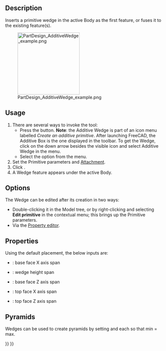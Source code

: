<languages/>

{{Docnav
|[[PartDesign_AdditivePrism|Additive prism]]
|[[PartDesign_Pocket|Pocket]]
|[[PartDesign_Workbench|PartDesign]]
|IconL=PartDesign_AdditivePrism.svg
|IconR=PartDesign_Pocket.svg
|IconC=Workbench_PartDesign.svg
}}

{{GuiCommand
|Name=PartDesign AdditiveWedge
|MenuLocation=Part Design → Create an additive primitive → Additive Wedge
|Workbenches=[[PartDesign_Workbench|PartDesign]]
|Version=0.17
|SeeAlso=[[PartDesign_CompPrimitiveAdditive|PartDesign CompPrimitiveAdditive]], [[PartDesign_SubtractiveWedge|PartDesign SubtractiveWedge]]
}}

==Description==

Inserts a primitive wedge in the active Body as the first feature, or fuses it to the existing feature(s).

[[File:PartDesign_AdditiveWedge_example.png|200px]]

==Usage==

# There are several ways to invoke the tool:
#* Press the {{Button|[[File:PartDesign_AdditiveWedge.svg|16px]] [[PartDesign_AdditiveWedge|Additive Wedge]]}} button. '''Note''': the Additive Wedge is part of an icon menu labelled ''Create an additive primitive''. After launching FreeCAD, the Additive Box is the one displayed in the toolbar. To get the Wedge, click on the down arrow besides the visible icon and select Additive Wedge in the menu.
#* Select the {{MenuCommand|Part Design → Create an additive primitive → [[Image:PartDesign_AdditiveWedge.svg|16px]] Additive Wedge}} option from the menu.
# Set the Primitive parameters and [[Part_EditAttachment|Attachment]].
# Click {{Button|OK}}.
# A Wedge feature appears under the active Body.

==Options==

The Wedge can be edited after its creation in two ways:
* Double-clicking it in the Model tree, or by right-clicking and selecting '''Edit primitive''' in the contextual menu; this brings up the Primitive parameters.
* Via the [[Property_editor|Property editor]].

==Properties==

Using the default placement, the below inputs are:
*{{PropertyData|X min/max}}: base face X axis span
*{{PropertyData|Y min/max}}: wedge height span
*{{PropertyData|Z min/max}}: base face Z axis span
*{{PropertyData|X2 min/max}}: top face X axis span
*{{PropertyData|Z2 min/max}}: top face Z axis span

==Pyramids==

Wedges can be used to create pyramids by setting {{PropertyData|X2 min/max}} and {{PropertyData|Z2 min/max}} each so that min = max.


{{Docnav
|[[PartDesign_AdditivePrism|Additive prism]]
|[[PartDesign_Pocket|Pocket]]
|[[PartDesign_Workbench|PartDesign]]
|IconL=PartDesign_AdditivePrism.svg
|IconR=PartDesign_Pocket.svg
|IconC=Workbench_PartDesign.svg
}}

{{PartDesign_Tools_navi{{#translation:}}}}
{{Userdocnavi{{#translation:}}}}